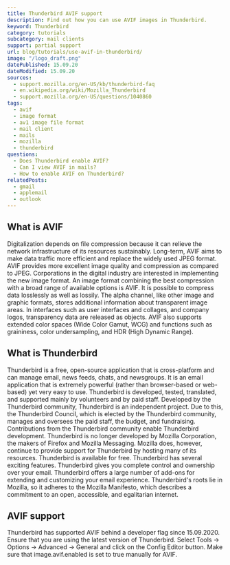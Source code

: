 ```yaml
---
title: Thunderbird AVIF support
description: Find out how you can use AVIF images in Thunderbird.
keyword: Thunderbird
category: tutorials
subcategory: mail clients
support: partial support
url: blog/tutorials/use-avif-in-thunderbird/
image: "/logo_draft.png"
datePublished: 15.09.20
dateModified: 15.09.20
sources:
  - support.mozilla.org/en-US/kb/thunderbird-faq
  - en.wikipedia.org/wiki/Mozilla_Thunderbird
  - support.mozilla.org/en-US/questions/1040860
tags:
  - avif
  - image format
  - av1 image file format
  - mail client
  - mails
  - mozilla
  - thunderbird
questions:
  - Does Thunderbird enable AVIF?
  - Can I view AVIF in mails?
  - How to enable AVIF on Thunderbird?
relatedPosts:
  - gmail
  - applemail
  - outlook
---
```


## What is AVIF

Digitalization depends on file compression because it can relieve the network infrastructure of its resources sustainably. Long-term, AVIF aims to make data traffic more efficient and replace the widely used JPEG format. AVIF provides more excellent image quality and compression as compared to JPEG. Corporations in the digital industry are interested in implementing the new image format. An image format combining the best compression with a broad range of available options is AVIF. It is possible to compress data losslessly as well as lossily. The alpha channel, like other image and graphic formats, stores additional information about transparent image areas. In interfaces such as user interfaces and collages, and company logos, transparency data are released as objects. AVIF also supports extended color spaces (Wide Color Gamut, WCG) and functions such as graininess, color undersampling, and HDR (High Dynamic Range).

## What is Thunderbird

Thunderbird is a free, open-source application that is cross-platform and can manage email, news feeds, chats, and newsgroups. It is an email application that is extremely powerful (rather than browser-based or web-based) yet very easy to use. Thunderbird is developed, tested, translated, and supported mainly by volunteers and by paid staff. Developed by the Thunderbird community, Thunderbird is an independent project. Due to this, the Thunderbird Council, which is elected by the Thunderbird community, manages and oversees the paid staff, the budget, and fundraising. Contributions from the Thunderbird community enable Thunderbird development. Thunderbird is no longer developed by Mozilla Corporation, the makers of Firefox and Mozilla Messaging. Mozilla does, however, continue to provide support for Thunderbird by hosting many of its resources. Thunderbird is available for free. Thunderbird has several exciting features. Thunderbird gives you complete control and ownership over your email. Thunderbird offers a large number of add-ons for extending and customizing your email experience. Thunderbird's roots lie in Mozilla, so it adheres to the Mozilla Manifesto, which describes a commitment to an open, accessible, and egalitarian internet.

## AVIF support

Thunderbird has supported AVIF behind a developer flag since 15.09.2020. Ensure that you are using the latest version of Thunderbird. Select Tools -> Options -> Advanced -> General and click on the Config Editor button. Make sure that image.avif.enabled is set to true manually for AVIF.
